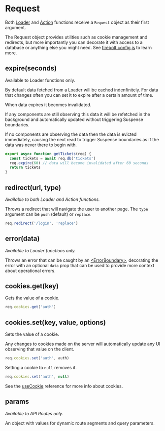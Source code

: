 <Metadata
  title='Reference: Request'
  description='API Reference for the Request object in Firebolt.'
/>

# Request

Both [Loader](/docs/ref/useLoader) and [Action](/docs/ref/useAction) functions receive a `Request` object as their first argument.

The Request object provides utilities such as cookie management and redirects, but more importantly you can decorate it with access to a database or anything else you might need. See [firebolt.config.js](/docs/ref/config) to learn more.

## expire(seconds)

Available to Loader functions only.

By default data fetched from a Loader will be cached indenfinitely. For data that changes often you can set it to expire after a certain amount of time.

When data expires it becomes invalidated.

If any components are still observing this data it will be refetched in the background and automatically updated without triggering Suspense boundaries.

If no components are observing the data then the data is evicted immediately, causing the next read to trigger Suspense boundaries as if the data was never there to begin with.

```jsx
export async function getTickets(req) {
  const tickets = await req.db('tickets')
  req.expire(60) // data will become invalidated after 60 seconds
  return tickets
}
```

## redirect(url, type)

_Available to both Loader and Action functions._

Throws a redirect that will navigate the user to another page. The `type` argument can be `push` (default) or `replace`.

```jsx
req.redirect('/login', 'replace')
```

## error(data)

_Available to Loader functions only._

Throws an error that can be caught by an [\<ErrorBoundary\>](/docs/ref/error-boundary), decorating the error with an optional `data` prop that can be used to provide more context about operational errors.

## cookies.get(key)

Gets the value of a cookie.

```jsx
req.cookies.get('auth')
```

## cookies.set(key, value, options)

Sets the value of a cookie.

Any changes to cookies made on the server will automatically update any UI observing that value on the client.

```jsx
req.cookies.set('auth', auth)
```

Setting a cookie to `null` removes it.

```jsx
req.cookies.set('auth', null)
```

See the [useCookie](/docs/ref/useCookie) reference for more info about cookies.

## params

_Available to API Routes only._

An object with values for dynamic route segments and query parameters.
